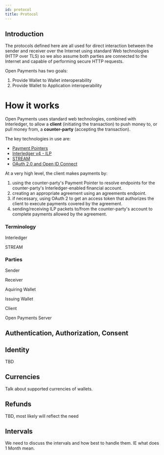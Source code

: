 ```yaml
---
id: protocol
title: Protocol
---
```


## Introduction

The protocols defined here are all used for direct interaction between the
sender and receiver over the Internet using standard Web technologies (HTTP over
TLS) so we also assume both parties are connected to the Internet and capable of
performing secure HTTP requests.


Open Payments has two goals:
1. Provide Wallet to Wallet interoperability
2. Provide Wallet to Application interoperability

# How it works

Open Payments uses standard web technologies, combined with Interledger, to
allow a **client** (initiating the transaction) to push money to, or pull money
from, a **counter-party** (accepting the transaction).

The key technologies in use are:

- [Payment Pointers](https://paymentpointers.org)
- [Interledger v4 - ILP](https://interledger.org/rfcs/0027-interledger-protocol-4/)
- [STREAM](https://interledger.org/rfcs/0029-stream/)
- [OAuth 2.0 and Open ID Connect](https://openid.net/connect/)

At a very high level, the client makes payments by:

1. using the counter-party's Payment Pointer to resolve endpoints for the
   counter-party's Interledger-enabled financial account.
2. creating an appropriate agreement using an agreements endpoint.
3. if necessary, using OAuth 2 to get an access token that authorizes the client
   to execute payments covered by the agreement.
4. sending/receiving ILP packets to/from the counter-party's account to complete
   payments allowed by the agreement.


### Terminology

Interledger

STREAM


### Parties

Sender

Receiver

Aquiring Wallet

Issuing Wallet

Client

Open Payments Server


## Authentication, Authorization, Consent


## Identity

TBD

## Currencies

Talk about supported currencies of wallets.

## Refunds

TBD, most likely will reflect the need

## Intervals

We need to discuss the intervals and how best to handle them. IE what does 1 Month mean.


